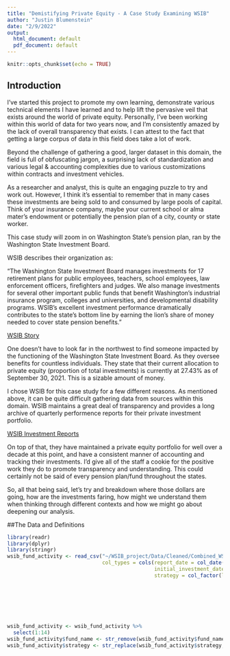 ```yaml
---
title: "Demistifying Private Equity - A Case Study Examining WSIB"
author: "Justin Blumenstein"
date: "2/9/2022"
output:
  html_document: default
  pdf_document: default
---
```


```r
knitr::opts_chunk$set(echo = TRUE)
```

## Introduction

I've started this project to promote my own learning, demonstrate various technical elements I have learned and to help lift the pervasive veil that exists around the world of private equity. Personally, I've been working within this world of data for two years now, and I'm consistently amazed by the lack of overall transparency that exists. I can attest to the fact that getting a large corpus of data in this field does take a lot of work. 

Beyond the challenge of gathering a good, larger dataset in this domain, the field is full of obfuscating jargon, a surprising lack of standardization and various legal & accounting complexities due to various customizations within contracts and investment vehicles.

As a researcher and analyst, this is quite an engaging puzzle to try and work out. However, I think it's essential to remember that in many cases these investments are being sold to and consumed by large pools of capital. Think of your insurance company, maybe your current school or alma mater's endowment or potentially the pension plan of a city, county or state worker. 

This case study will zoom in on Washington State's pension plan, ran by the Washington State Investment Board. 

WSIB describes their organization as:

"The Washington State Investment Board manages investments for 17 retirement plans for public employees, teachers, school employees, law enforcement officers, firefighters and judges. We also manage investments for several other important public funds that benefit Washington’s industrial insurance program, colleges and universities, and developmental disability programs. WSIB’s excellent investment performance dramatically contributes to the state’s bottom line by earning the lion’s share of money needed to cover state pension benefits." 

[WSIB Story](https://www.sib.wa.gov/wsib_story.pdf)

One doesn't have to look far in the northwest to find someone impacted by the functioning of the Washington State Investment Board. As they oversee benefits for countless individuals. They state that their current allocation to private equity (proportion of total investments) is currently at 27.43% as of September 30, 2021. This is a sizable amount of money. 

I chose WSIB for this case study for a few different reasons. As mentioned above, it can be quite difficult gathering data from sources within this domain. WSIB maintains a great deal of transparency and provides a long archive of quarterly performence reports for their private investment portfolio. 

[WSIB Investment Reports](https://www.sib.wa.gov/financial/invrep.asp)

On top of that, they have maintained a private equity portfolio for well over a decade at this point, and have a consistent manner of accounting and tracking their investments. I'd give all of the staff a cookie for the positive work they do to promote transparency and understanding. This could certainly not be said of every pension plan/fund throughout the states. 

So, all that being said, let's try and breakdown where those dollars are going, how are the investments faring, how might we understand them when thinking through different contexts and how we might go about deepening our analysis. 

##The Data and Definitions
```r
library(readr)
library(dplyr)
library(stringr)
wsib_fund_activity <- read_csv("~/WSIB_project/Data/Cleaned/Combined_WSIB_cleaned_filtered_sheets.pdf - Sheet1.csv", 
                               col_types = cols(report_date = col_date(format = "%m/%d/%Y"), 
                                                initial_investment_date = col_date(format = "%m/%d/%Y"), 
                                                strategy = col_factor(levels = c("Corporate Finance/Buyout - Mid", 
                                                                                 "Growth Equity", "Corporate Finance/Buyout - Mega", 
                                                                                 "Distressed Debt", "Corporate Finance/Buyout - Small", 
                                                                                 "Corporate Finance/Buyout - Large", 
                                                                                 "Venture Capital", "Special Situations", 
                                                                                 "Special Situation", "Co-Investment", 
                                                                                 "Mezzanine"))))

wsib_fund_activity <- wsib_fund_activity %>%
  select(1:14)
wsib_fund_activity$fund_name <- str_remove(wsib_fund_activity$fund_name, ", L.P.$")
wsib_fund_activity$strategy <- str_replace(wsib_fund_activity$strategy, "Special Situation$", "Special Situations")
```



